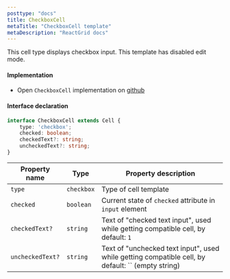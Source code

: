 ```yaml
---
posttype: "docs"
title: CheckboxCell
metaTitle: "CheckboxCell template"
metaDescription: "ReactGrid docs"
---
```


This cell type displays checkbox input. This template has disabled edit mode.

#### Implementation

 - Open `CheckboxCell` implementation on <a href="https://github.com/silevis/reactgrid/blob/develop/src/lib/CellTemplates/CheckboxCellTemplate.tsx" target="_blank"> github <i className="fas fa-external-link-alt fa-xs pl-1"></i></a>

#### Interface declaration

```ts
interface CheckboxCell extends Cell {
    type: 'checkbox';
    checked: boolean;
    checkedText?: string;
    uncheckedText?: string;
}
```

| Property name     | Type              | Property description | 
| ------------      | -------------     | -------------------- |
| `type`            | `checkbox`        | Type of cell template | 
| `checked`         | `boolean`         | Current state of `checked` attribute in `input` element | 
| `checkedText?`    | `string`          | Text of "checked text input", used while getting compatible cell, by default: `1` | 
| `uncheckedText?`  | `string`          | Text of "unchecked text input",  used while getting compatible cell, by default: `` (empty string) | 
